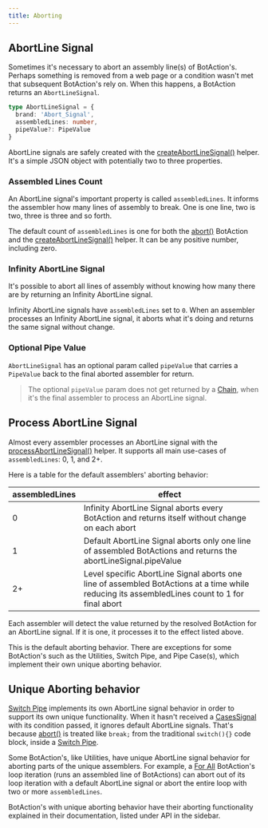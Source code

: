 ---
title: Aborting
---

## AbortLine Signal

Sometimes it's necessary to abort an assembly line(s) of BotAction's. Perhaps something is removed from a web page or a condition wasn't met that subsequent BotAction's rely on. When this happens, a BotAction returns an `AbortLineSignal`.

```typescript
type AbortLineSignal = {
  brand: 'Abort_Signal',
  assembledLines: number,
  pipeValue?: PipeValue
}
```

AbortLine signals are safely created with the [createAbortLineSignal()](/api/abort#createabortlinesignal) helper. It's a simple JSON object with potentially two to three properties.

### Assembled Lines Count

An AbortLine signal's important property is called `assembledLines`. It informs the assembler how many lines of assembly to break. One is one line, two is two, three is three and so forth.

The default count of `assembledLines` is one for both the [abort()](/api/abort#abort) BotAction and the [createAbortLineSignal()](/api/abort#createabortlinesignal) helper. It can be any positive number, including zero.

### Infinity AbortLine Signal
It's possible to abort all lines of assembly without knowing how many there are by returning an Infinity AbortLine signal.

Infinity AbortLine signals have `assembledLines` set to `0`. When an assembler processes an Infinity AbortLine signal, it aborts what it's doing and returns the same signal without change.

### Optional Pipe Value
`AbortLineSignal` has an optional param called `pipeValue` that carries a `PipeValue` back to the final aborted assembler for return. 

> The optional `pipeValue` param does not get returned by a [Chain](/api/assembly-lines#chain), when it's the final assembler to process an AbortLine signal.

## Process AbortLine Signal
 
Almost every assembler processes an AbortLine signal with the [processAbortLineSignal()](/api/abort#processabortlinesignal) helper. It supports all main use-cases of `assembledLines`: 0, 1, and 2+.

Here is a table for the default assemblers' aborting behavior:

| assembledLines | effect   |
|    -   |         -       |
| 0 | Infinity AbortLine Signal aborts every BotAction and returns itself without change on each abort |
| 1 | Default AbortLine Signal aborts only one line of assembled BotActions and returns the abortLineSignal.pipeValue |
| 2+ | Level specific AbortLine Signal aborts one line of assembled BotActions at a time while reducing its assembledLines count to 1 for final abort  |

Each assembler will detect the value returned by the resolved BotAction for an AbortLine signal. If it is one, it processes it to the effect listed above.

This is the default aborting behavior. There are exceptions for some BotAction's such as the Utilities, Switch Pipe, and Pipe Case(s), which implement their own unique aborting behavior.

## Unique Aborting behavior
[Switch Pipe](/api/assembly-lines#switch-pipe) implements its own AbortLine signal behavior in order to support its own unique functionality. When it hasn't received a [CasesSignal](/advanced/conditionals/#cases-signal) with its condition passed, it ignores default AbortLine signals. That's because [abort()](/api/abort#abort) is treated like `break;` from the traditional `switch(){}` code block, inside a [Switch Pipe](/api/assembly-lines#switch-pipe).

Some BotAction's, like Utilities, have unique AbortLine signal behavior for aborting parts of the unique assemblers. For example, a [For All](/api/utilities#for-all) BotAction's loop iteration (runs an assembled line of BotActions) can abort out of its loop iteration with a default AbortLine signal or abort the entire loop with two or more `assembledLines`.

BotAction's with unique aborting behavior have their aborting functionality explained in their documentation, listed under API in the sidebar.